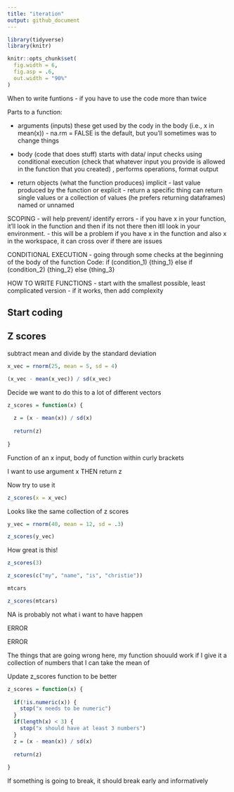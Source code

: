```yaml
---
title: "iteration"
output: github_document
---
```


```r
library(tidyverse)
library(knitr)

knitr::opts_chunk$set(
  fig.width = 6, 
  fig.asp = .6, 
  out.width = "90%"
)
```

When to write funtions - if you have to use the code more than twice 

Parts to a function: 

- arguments (inputs) 
  these get used by the cody in the body (i.e., x in mean(x)) - na.rm = FALSE is the default, but you'll sometimes was to change things 
  
- body (code that does stuff) 
  starts with data/ input checks using conditional execution (check that whatever input you provide is allowed in the function that you created) , performs operations, format output 
  
- return objects (what the function produces) 
  implicit - last value produced by the function or explicit - return a specific thing 
  can return single values or a collection of values (he prefers returning dataframes)
  named or unnamed 
  
SCOPING 
- will help prevent/ identify errors
- if you have x in your function, it'll look in the function and then if its not there then itll look in your environment. 
- this will be a problem if you have x in the function and also x in the workspace, it can cross over if there are issues 

CONDITIONAL EXECUTION 
- going through some checks at the beginning of the body of the function 
Code: if (condition_1) {thing_1} 
else if (condition_2) {thing_2}
else {thing_3}

HOW TO WRITE FUNCTIONS 
- start with the smallest possible, least complicated version 
- if it works, then add complexity 

## Start coding 

## Z scores

subtract mean and divide by the standard deviation 

```r
x_vec = rnorm(25, mean = 5, sd = 4) 

(x_vec - mean(x_vec)) / sd(x_vec)
```

Decide we want to do this to a lot of different vectors 

```r
z_scores = function(x) {
  
  z = (x - mean(x)) / sd(x)
  
  return(z)
  
}
```

Function of an x input, 
body of function within curly brackets 

I want to use argument x 
THEN return z

Now try to use it

```r
z_scores(x = x_vec)
```

Looks like the same collection of z scores 

```r
y_vec = rnorm(40, mean = 12, sd = .3) 

z_scores(y_vec)

```

How great is this! 

```r
z_scores(3)

z_scores(c("my", "name", "is", "christie"))

mtcars

z_scores(mtcars)

```

NA is probably not what i want to have happen

ERROR 

ERROR

The things that are going wrong here, my function shouuld work if I give it a collection of numbers that I can take the mean of 

Update z_scores function to be better

```r
z_scores = function(x) {
  
  if(!is.numeric(x)) {
    stop("x needs to be numeric")
  }
  if(length(x) < 3) {
    stop("x should have at least 3 numbers")
  }
  z = (x - mean(x)) / sd(x)
  
  return(z)
  
}
```

If something is going to break, it should break early and informatively 

